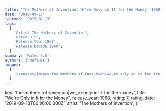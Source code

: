 ```yaml
---
title: "The Mothers of Invention: We're Only in It for the Money (1968)"
date: '2019-09-13'
lastmod: '2019-09-13'
tags:
  [
    'Artist The Mothers of Invention',
    'Rated 3.5',
    'Release Year 1968',
    'Release Decade 1960',
  ]
summary: 'Rated 3.5'
authors: ['default']
images:
  [
    '/content/images/the-mothers-of-invention|we_re-only-in-it-for-the-money.jpg',
  ]
---
```


  key: 'the-mothers-of-invention|we_re-only-in-it-for-the-money',
  title: "We're Only in It for the Money",
  release_year: 1968,
  rating: 7,
  rating_date: '2019-09-13T00:00:00.000Z',
  artist: 'The Mothers of Invention',
};

<MusicRating data={data} />
